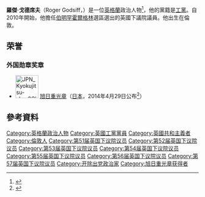 {{noteTA
|1=zh-cn:罗杰·戈德西夫;zh-hant:羅傑·戈德席夫;
|2=zh-cn:戈德西夫;zh-hant:戈德席夫;
}}
'''羅傑·戈德席夫'''（Roger Godsiff，{{bd|1946年|6月28日}}）是一位[[英格蘭|英格蘭]]政治人物<ref>{{cite news|title=Labour MPs urge leadership to curb free movement within EU|url=http://www.theguardian.com/politics/2014/jun/01/labour-mps-urge-curb-eu-free-movement-open-letter-ed-miliband|accessdate=25 March 2015|publisher=Observer|date=1 June 2014|archive-date=2020-11-12|archive-url=https://web.archive.org/web/20201112015536/http://www.theguardian.com/politics/2014/jun/01/labour-mps-urge-curb-eu-free-movement-open-letter-ed-miliband|dead-url=no}}</ref>，他的黨籍是[[工黨_(英國)|工黨]]。自2010年開始，他擔任[[伯明罕霍爾格林_(英國國會選區)|伯明罕霍爾格林]]選區選出的英國下議院議員。他出生在倫敦。

==荣誉==
===外国勋章奖章===
* [[File:JPN_Kyokujitsu-sho_2Class_BAR.svg|60px]] [[旭日章|旭日重光章]]（[[日本|日本]]，2014年4月29日公布<ref>{{ja}}{{cite web |url=https://www.mofa.go.jp/mofaj/files/000036855.pdf |title=平成26年春の外国人叙勲受章者名簿 |publisher=[[内阁府|内阁府]] |date=2014-04-29 |accessdate=2022-05-05 |archive-date=2022-04-19 |archive-url=https://web.archive.org/web/20220419161104/http://www.mofa.go.jp/mofaj/files/000036855.pdf |dead-url=no }}</ref>）

==參考資料==
{{Reflist}}

{{DEFAULTSORT:Godsiff, Roger}}
[[Category:英格蘭政治人物|Category:英格蘭政治人物]]
[[Category:英國工黨黨員|Category:英國工黨黨員]]
[[Category:英國共和主義者|Category:英國共和主義者]]
[[Category:倫敦人|Category:倫敦人]]
[[Category:第51届英国下议院议员|Category:第51届英国下议院议员]]
[[Category:第52届英国下议院议员|Category:第52届英国下议院议员]]
[[Category:第53届英国下议院议员|Category:第53届英国下议院议员]]
[[Category:第54届英国下议院议员|Category:第54届英国下议院议员]]
[[Category:第55届英国下议院议员|Category:第55届英国下议院议员]]
[[Category:第56届英国下议院议员|Category:第56届英国下议院议员]]
[[Category:第57届英国下议院议员|Category:第57届英国下议院议员]]
[[Category:开除出党政治家|Category:开除出党政治家]]
[[Category:旭日重光章获得者|Category:旭日重光章获得者]]
